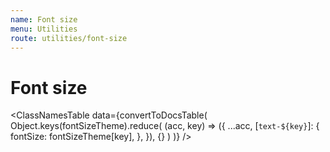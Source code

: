 ```yaml
---
name: Font size
menu: Utilities
route: utilities/font-size
---
```


# Font size


<ClassNamesTable
  data={convertToDocsTable(
    Object.keys(fontSizeTheme).reduce(
      (acc, key) => ({
        ...acc,
        [`text-${key}`]: {
          fontSize: fontSizeTheme[key],
        },
      }),
      {}
    )
  )}
/>
